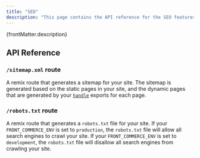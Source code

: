 ```yaml
---
title: "SEO"
description: "This page contains the API reference for the SEO features."
---
```


<SinceVersion tag="3.4" />

<p>{frontMatter.description}</p>

## API Reference

### `/sitemap.xml` route

A remix route that generates a sitemap for your site. The sitemap is generated
based on the static pages in your site, and the dynamic pages that are generated
by your [`handle`](/docs/3.x/guides/customize-the-sitemap) exports for each
page.

### `/robots.txt` route

A remix route that generates a `robots.txt` file for your site. If your
`FRONT_COMMERCE_ENV` is set to `production`, the `robots.txt` file will allow
all search engines to crawl your site. If your `FRONT_COMMERCE_ENV` is set to
`development`, the `robots.txt` file will disallow all search engines from
crawling your site.
